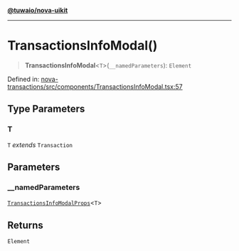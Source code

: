[**@tuwaio/nova-uikit**](../../../README.md)

***

# TransactionsInfoModal()

> **TransactionsInfoModal**\<`T`\>(`__namedParameters`): `Element`

Defined in: [nova-transactions/src/components/TransactionsInfoModal.tsx:57](https://github.com/TuwaIO/nova-uikit/blob/6471ec92ba46e4919e84ebc080dd1092115ca291/packages/nova-transactions/src/components/TransactionsInfoModal.tsx#L57)

## Type Parameters

### T

`T` *extends* `Transaction`

## Parameters

### \_\_namedParameters

[`TransactionsInfoModalProps`](../type-aliases/TransactionsInfoModalProps.md)\<`T`\>

## Returns

`Element`
